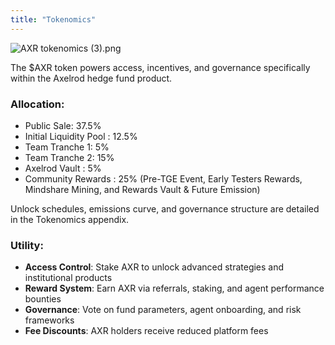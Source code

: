 ```yaml
---
title: "Tokenomics"
---
```


![AXR tokenomics (3).png](/images/AXRtokenomics\(3\).png)

The \$AXR token powers access, incentives, and governance specifically within the Axelrod hedge fund product.

### **Allocation:**

- Public Sale: 37.5%
- Initial Liquidity Pool : 12.5%
- Team Tranche 1: 5%
- Team Tranche 2: 15%
- Axelrod Vault : 5%
- Community Rewards : 25% (Pre-TGE Event, Early Testers Rewards, Mindshare Mining, and Rewards Vault & Future Emission)

Unlock schedules, emissions curve, and governance structure are detailed in the Tokenomics appendix.

### **Utility:**

- **Access Control**: Stake AXR to unlock advanced strategies and institutional products
- **Reward System**: Earn AXR via referrals, staking, and agent performance bounties
- **Governance**: Vote on fund parameters, agent onboarding, and risk frameworks
- **Fee Discounts**: AXR holders receive reduced platform fees